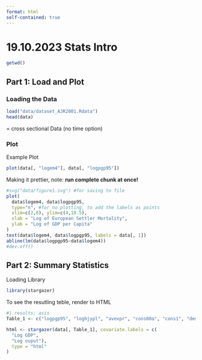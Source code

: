 ```yaml
---
format: html
self-contained: true
---
```


# 19.10.2023 Stats Intro

```r
getwd()
```

## Part 1: Load and Plot

### Loading the Data

```r
load("data/dataset_AJR2001.Rdata")
head(data)
```

= cross sectional Data (no time option)

### Plot

Example Plot

```r
plot(data[, "logem4"], data[, "logpgp95"])
```

Making it prettier, note: **run complete chunk at once!**

```r
#svg("data/figure1.svg") #for saving to file
plot(
  data$logem4, data$logpgp95,
  type="n", #for no plotting, to add the labels as points
  xlim=c(2,8), ylim=c(4,10.5),
  xlab = "Log of European Settler Mortality",
  ylab = "Log of GDP per Capita"
)
text(data$logem4, data$logpgp95, labels = data[, 1])
abline(lm(data$logpgp95~data$logem4))
#dev.off()
```

## Part 2: Summary Statistics

Loading Library

```r
library(stargazer)
```

To see the resutling teble, render to HTML

```r
#| results: asis
Table_1 <- c("logpgp95", "loghjypl", "avexpr", "cons00a", "cons1", "democ00a", "euro1900", "logem4")

html <- stargazer(data[, Table_1], covariate.labels = c(
  "Log GDP", 
  "Log ouput"),
  type = "html"
)
```
